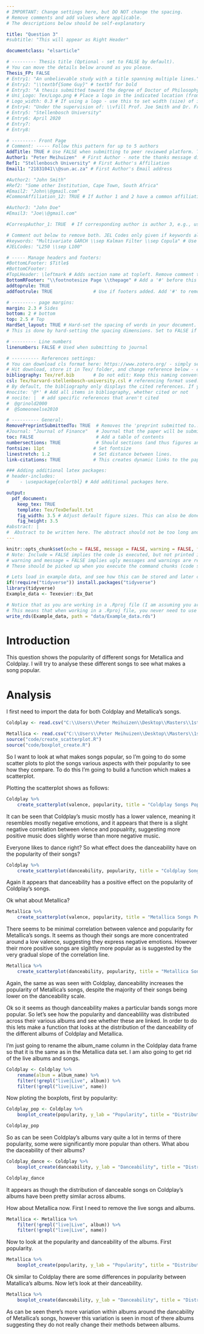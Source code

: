 ```yaml
---
# IMPORTANT: Change settings here, but DO NOT change the spacing.
# Remove comments and add values where applicable.
# The descriptions below should be self-explanatory

title: "Question 3"
#subtitle: "This will appear as Right Header"

documentclass: "elsarticle"

# --------- Thesis title (Optional - set to FALSE by default).
# You can move the details below around as you please.
Thesis_FP: FALSE
# Entry1: "An unbelievable study with a title spanning multiple lines."
# Entry2: "\\textbf{Some Guy}" # textbf for bold
# Entry3: "A thesis submitted toward the degree of Doctor of Philosophy"
# Uni_Logo: Tex/Logo.png # Place a logo in the indicated location (from your root, e.g. defaults to ~/Tex/Logo.png) and uncomment this line. Leave uncommented for no image
# Logo_width: 0.3 # If using a logo - use this to set width (size) of image
# Entry4: "Under the supervision of: \\vfill Prof. Joe Smith and Dr. Frank Smith"
# Entry5: "Stellenbosch University"
# Entry6: April 2020
# Entry7:
# Entry8:

# --------- Front Page
# Comment: ----- Follow this pattern for up to 5 authors
AddTitle: TRUE # Use FALSE when submitting to peer reviewed platform. This will remove author names.
Author1: "Peter Meihuizen"  # First Author - note the thanks message displayed as an italic footnote of first page.
Ref1: "Stellenbosch University" # First Author's Affiliation
Email1: "21831041\\@sun.ac.za" # First Author's Email address

#Author2: "John Smith"
#Ref2: "Some other Institution, Cape Town, South Africa"
#Email2: "John\\@gmail.com"
#CommonAffiliation_12: TRUE # If Author 1 and 2 have a common affiliation. Works with _13, _23, etc.

#Author3: "John Doe"
#Email3: "Joe\\@gmail.com"

#CorrespAuthor_1: TRUE  # If corresponding author is author 3, e.g., use CorrespAuthor_3: TRUE

# Comment out below to remove both. JEL Codes only given if keywords also given.
#keywords: "Multivariate GARCH \\sep Kalman Filter \\sep Copula" # Use \\sep to separate
#JELCodes: "L250 \\sep L100"

# ----- Manage headers and footers:
#BottomLFooter: $Title$
#BottomCFooter:
#TopLHeader: \leftmark # Adds section name at topleft. Remove comment to add it.
BottomRFooter: "\\footnotesize Page \\thepage" # Add a '#' before this line to remove footer.
addtoprule: TRUE
addfootrule: TRUE               # Use if footers added. Add '#' to remove line.

# --------- page margins:
margin: 2.3 # Sides
bottom: 2 # bottom
top: 2.5 # Top
HardSet_layout: TRUE # Hard-set the spacing of words in your document. This will stop LaTeX squashing text to fit on pages, e.g.
# This is done by hard-setting the spacing dimensions. Set to FALSE if you want LaTeX to optimize this for your paper.

# --------- Line numbers
linenumbers: FALSE # Used when submitting to journal

# ---------- References settings:
# You can download cls format here: https://www.zotero.org/ - simply search for your institution. You can also edit and save cls formats here: https://editor.citationstyles.org/about/
# Hit download, store it in Tex/ folder, and change reference below - easy.
bibliography: Tex/ref.bib       # Do not edit: Keep this naming convention and location.
csl: Tex/harvard-stellenbosch-university.csl # referencing format used.
# By default, the bibliography only displays the cited references. If you want to change this, you can comment out one of the following:
#nocite: '@*' # Add all items in bibliography, whether cited or not
# nocite: |  # add specific references that aren't cited
#  @grinold2000
#  @Someoneelse2010

# ---------- General:
RemovePreprintSubmittedTo: TRUE  # Removes the 'preprint submitted to...' at bottom of titlepage
#Journal: "Journal of Finance"   # Journal that the paper will be submitting to, if RemovePreprintSubmittedTo is set to TRUE.
toc: FALSE                       # Add a table of contents
numbersections: TRUE             # Should sections (and thus figures and tables) be numbered?
fontsize: 11pt                  # Set fontsize
linestretch: 1.2                # Set distance between lines.
link-citations: TRUE            # This creates dynamic links to the papers in reference list.

### Adding additional latex packages:
# header-includes:
#    - \usepackage{colortbl} # Add additional packages here.

output:
  pdf_document:
    keep_tex: TRUE
    template: Tex/TexDefault.txt
    fig_width: 3.5 # Adjust default figure sizes. This can also be done in the chunks of the text.
    fig_height: 3.5
#abstract: |
#  Abstract to be written here. The abstract should not be too long and should provide the reader with a good understanding what you are writing about. Academic papers are not like novels where you keep the reader in suspense. To be effective in getting others to read your paper, be as open and concise about your findings here as possible. Ideally, upon reading your abstract, the reader should feel he / she must read your paper in entirety.
---
```


<!-- First: Set your default preferences for chunk options: -->

<!-- If you want a chunk's code to be printed, set echo = TRUE. message = FALSE stops R printing ugly package loading details in your final paper too. I also suggest setting warning = FALSE and checking for warnings in R, else you might find ugly warnings in your paper. -->

```r
knitr::opts_chunk$set(echo = FALSE, message = FALSE, warning = FALSE, fig.width = 6, fig.height = 5, fig.pos="H", fig.pos = 'H')
# Note: Include = FALSE implies the code is executed, but not printed in your pdf.
# warning and message = FALSE implies ugly messages and warnings are removed from your pdf.
# These should be picked up when you execute the command chunks (code sections below) in your rmd, not printed in your paper!

# Lets load in example data, and see how this can be stored and later called from your 'data' folder.
if(!require("tidyverse")) install.packages("tidyverse")
library(tidyverse)
Example_data <- Texevier::Ex_Dat

# Notice that as you are working in a .Rproj file (I am assuming you are) - the relative paths of your directories start at your specified root.
# This means that when working in a .Rproj file, you never need to use getwd() - it is assumed as your base root automatically.
write_rds(Example_data, path = "data/Example_data.rds")

```


<!-- ############################## -->
<!-- # Start Writing here: -->
<!-- ############################## -->

# Introduction \label{Introduction}

This question shows the popularity of different songs for Metallica and Coldplay. I will try to analyse these different songs to see what makes a song popular.

# Analysis \label{Analysis}

I first need to import the data for both Coldplay and Metallica's songs.

```r
Coldplay <- read.csv("C:\\Users\\Peter Meihuizen\\Desktop\\Masters\\1st Semester\\Data Science\\Take-home test\\Question_3\\data\\Coldplay_vs_Metallica\\Coldplay.csv")

Metallica <- read.csv("C:\\Users\\Peter Meihuizen\\Desktop\\Masters\\1st Semester\\Data Science\\Take-home test\\Question_3\\data\\Coldplay_vs_Metallica\\metallica.csv")
source("code/create_scatterplot.R")
source("code/boxplot_create.R")
```

So I want to look at what makes songs popular, so I'm going to do some scatter plots to plot the songs various aspects with their popularity to see how they compare. To do this I'm going to build a function which makes a scatterplot.

Plotting the scatterplot shows as follows:

```r
Coldplay %>% 
    create_scatterplot(valence, popularity, title = "Coldplay Songs Popularity and Positivity")
```

It can be seen that Coldplay's music mostly has a lower valence, meaning it resembles mostly negative emotions, and it appears that there is a slight negative correlation between vlence and popualrity, suggesting more positive music does slightly worse than more negative music.

Everyone likes to dance right? So what effect does the danceability have on the popularity of their songs?

```r
Coldplay %>% 
    create_scatterplot(danceability, popularity, title = "Coldplay Songs Popularity and Tempo")
```

Again it appears that danceability has a positive effect on the popularity of Coldplay's songs.

Ok what about Metallica?

```r
Metallica %>% 
    create_scatterplot(valence, popularity, title = "Metallica Songs Popularity and Positivity")
```

There seems to be minimal correlation between valence and popularity for Metallica's songs. It seems as though their songs are more concentrated around a low valence, suggesting they express negative emotions. However their more positive songs are slgihtly more popular as is suggested by the very gradual slope of the correlation line.

```r
Metallica %>% 
    create_scatterplot(danceability, popularity, title = "Metallica Songs Popularity and Tempo")
```

Again, the same as was seen with Coldplay, danceability increases the popularity of Metallica's songs, despite the majority of their songs being lower on the danceability scale.

Ok so it seems as though danceability makes a particular bands songs more popular. 
So let's see how the popularity and danceablility was distributed across their various albums and see whether these are linked. In order to do this lets make a function that looks at the distribution of the danceability of the different albums of Coldplay and Metallica.

I'm just going to rename the album_name column in the Coldplay data frame so that it is the same as in the Metallica data set. I am also going to get rid of the live albums and songs.

```r
Coldplay <- Coldplay %>%
    rename(album = album_name) %>%
    filter(!grepl("live|Live", album)) %>% 
    filter(!grepl("live|Live", name))
```

Now ploting the boxplots, first by popularity:

```r
Coldplay_pop <- Coldplay %>% 
    boxplot_create(popularity, y_lab = "Popularity", title = "Distribution of Popularity by Coldplay Album")

Coldplay_pop
```

So as can be seen Coldplay's albums vary quite a lot in terms of there popularity, some were significantly more popular than others. What abou the daceability of their albums?

```r
Coldplay_dance <- Coldplay %>% 
    boxplot_create(danceability, y_lab = "Danceability", title = "Distribution of Danceability by Coldplay Album")

Coldplay_dance
```

It appears as though the distribution of danceable songs on Coldplay's albums have been pretty similar across albums. 

How about Metallica now. First I need to remove the live songs and albums.

```r
Metallica <- Metallica %>%
    filter(!grepl("live|Live", album)) %>% 
    filter(!grepl("live|Live", name))
```

Now to look at the popularity and danceability of the albums. First popularity.

```r
Metallica %>% 
    boxplot_create(popularity, y_lab = "Popularity", title = "Distribution of Popularity by Metallica Album")
```

Ok similar to Coldplay there are some differences in popularity between Matallica's albums. Now let's look at their danceability.

```r
Metallica %>% 
    boxplot_create(danceability, y_lab = "Danceability", title = "Distribution of Danceability by Metallica Album")
```

As can be seen there's more variation within albums around the dancability of Metallica's songs, however this variation is seen in most of there albums suggesting they do not really change their methods between albums.

